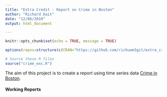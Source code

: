 ```yaml
---
title: "Extra Credit - Report on Crime in Boston"
author: "Richard Dait"
date: "12/06/2019"
output: html_document

---
```



```r

knitr::opts_chunk$set(echo = TRUE, message = TRUE)

options(repos=structure(c(CRAN="https://github.com/richuwm3git/extra_credit")))

# Source these R files
source("crime_exc.R")


```

The aim of this project is to create a report using time series data [Crime in Boston](https://www.kaggle.com/AnalyzeBoston/crimes-in-boston#crime.csv).

#### Working Reports
